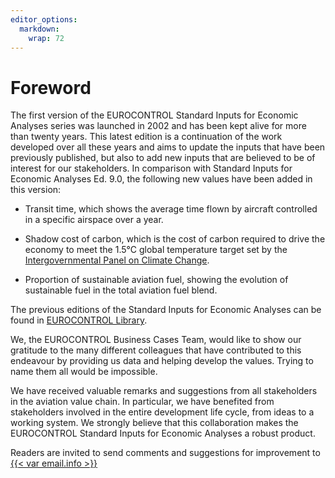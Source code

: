 ```yaml
---
editor_options: 
  markdown: 
    wrap: 72
---
```


# Foreword {.unnumbered}

The first version of the EUROCONTROL Standard Inputs for Economic Analyses series
was launched in 2002 and has been kept alive for more than twenty years. This 
latest edition is a continuation of the work developed over all these years and 
aims to update the inputs that have been previously published, but also to add new
inputs that are believed to be of interest for our stakeholders. In comparison 
with Standard Inputs for Economic Analyses Ed. 9.0, the following new values have 
been added in this version:

* Transit time, which shows the average time flown by aircraft controlled in a 
specific airspace over a year.

* Shadow cost of carbon, which is the cost of carbon required to drive the economy 
to meet the 1.5°C global temperature target set by the [Intergovernmental Panel on Climate Change](https://www.ipcc.ch/).

* Proportion of sustainable aviation fuel, showing the evolution of sustainable 
fuel in the total aviation fuel blend.

The previous editions of the Standard Inputs for Economic Analyses can be found in [EUROCONTROL Library](https://www.eurocontrol.int/publication/eurocontrol-standard-inputs-economic-analyses).

We, the EUROCONTROL Business Cases Team, would like to show our gratitude to the
many different colleagues that have contributed to this endeavour by providing us
data and helping develop the values. Trying to name them all would be impossible.

We have received valuable remarks and suggestions from all stakeholders in the 
aviation value chain. In particular, we have benefited from stakeholders involved 
in the entire development life cycle, from ideas to a working system. We strongly 
believe that this collaboration makes the EUROCONTROL Standard Inputs for Economic
Analyses a robust product.

Readers are invited to send comments and suggestions for improvement to [{{< var email.info >}}](mailto:{{< var email.info >}})